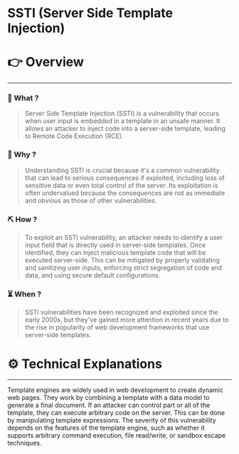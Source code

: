 # SSTI (Server Side Template Injection)


# 👉 Overview

---

### 👀 What ?

> Server Side Template Injection (SSTI) is a vulnerability that occurs when user input is embedded in a template in an unsafe manner. It allows an attacker to inject code into a server-side template, leading to Remote Code Execution (RCE).
> 

### 🧐 Why ?

> Understanding SSTI is crucial because it's a common vulnerability that can lead to serious consequences if exploited, including loss of sensitive data or even total control of the server. Its exploitation is often undervalued because the consequences are not as immediate and obvious as those of other vulnerabilities.
> 

### ⛏️ How ?

> To exploit an SSTI vulnerability, an attacker needs to identify a user input field that is directly used in server-side templates. Once identified, they can inject malicious template code that will be executed server-side. This can be mitigated by properly validating and sanitizing user inputs, enforcing strict segregation of code and data, and using secure default configurations.
> 

### ⏳ When ?

> SSTI vulnerabilities have been recognized and exploited since the early 2000s, but they've gained more attention in recent years due to the rise in popularity of web development frameworks that use server-side templates.
> 

# ⚙️ Technical Explanations

---

Template engines are widely used in web development to create dynamic web pages. They work by combining a template with a data model to generate a final document. If an attacker can control part or all of the template, they can execute arbitrary code on the server. This can be done by manipulating template expressions. The severity of this vulnerability depends on the features of the template engine, such as whether it supports arbitrary command execution, file read/write, or sandbox escape techniques.
